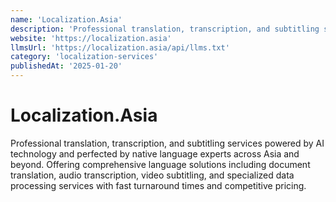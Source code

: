 ```yaml
---
name: 'Localization.Asia'
description: 'Professional translation, transcription, and subtitling services powered by AI technology and perfected by native language experts across Asia and beyond.'
website: 'https://localization.asia'
llmsUrl: 'https://localization.asia/api/llms.txt'
category: 'localization-services'
publishedAt: '2025-01-20'
---
```


# Localization.Asia

Professional translation, transcription, and subtitling services powered by AI technology and perfected by native language experts across Asia and beyond.
Offering comprehensive language solutions including document translation, audio transcription, video subtitling, and specialized data processing services with fast turnaround times and competitive pricing.
